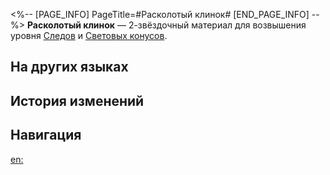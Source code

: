 <%-- [PAGE_INFO]
PageTitle=#Расколотый клинок#
[END_PAGE_INFO] --%>
{{Предмет Инфобокс
|id          = 110111
|Изображение = Предмет Расколотый клинок.png
|Тип         = Материал Следов
|Тип2        = Материал возвышения Светового конуса
|Инвентарь   = Материалы улучшения
|Редкость    = 2
|Эффект      = 
|Описание    = Осколки оружия, оставленные воинами Легиона Антиматерии. Можно использовать для незначительного повышения уровня Следов персонажей {{Цвет|Выделенный|Разрушения}}.
|Источник1   = [[Чашелист (багровый): Бутон Разрушения (undefined)]]
|Источник2   = [[Неугасаемый пепел]]
|Источник3   = [[Универсальная машина для синтеза: Обмен материалов]]
}}
{{Описание|Этот знак символизирует титул и достижения во имя Разрушения.<br />Владелец этого оружия ездил верхом на багряном коне, сжигая города, сея раздоры, разоряя государства, словно муравейники.<br /><br />''«Носитель этого знака призван забирать мир у народов».''}}
'''Расколотый клинок''' — 2-звёздочный материал для возвышения уровня [[Следы|Следов]] и [[Световые конусы|Световых конусов]].

==На других языках==
{{На других языках
|en   = Shattered Blade
|zhs  = 破碎残刃
|zht  = 破碎殘刃
|ja   = 破砕の刃切
|ko   = 부서진 칼날
|es   = Espada rota
|fr   = Lame brisée
|ru   = Расколотый клинок
|th   = Shattered Blade
|vi   = Lưỡi Đao Tử Vong
|de   = Zerbrochene Klinge
|id   = Shattered Blade
|pt   = Lâmina Despedaçada
}}

==История изменений==
{{История изменений|3.5}}

==Навигация==
{{Материалы улучшения Навбокс}}

[[en:]]